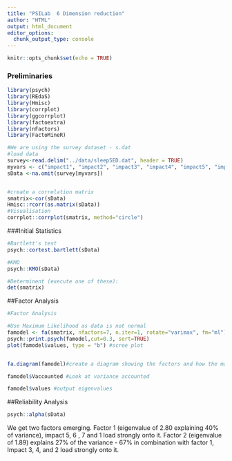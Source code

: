 ```yaml
---
title: "PSILab  6 Dimension reduction"
author: "HTML"
output: html_document
editor_options: 
  chunk_output_type: console
---
```


```r
knitr::opts_chunk$set(echo = TRUE)
```


### Preliminaries

```r


library(psych)
library(REdaS)
library(Hmisc)
library(corrplot)
library(ggcorrplot)
library(factoextra)
library(nFactors)
library(FactoMineR)

```


```r
#We are using the survey dataset - s.dat
#load data
survey<-read.delim("../data/sleep5ED.dat", header = TRUE)
myvars <- c("impact1", "impact2", "impact3", "impact4", "impact5", "impact6", "impact7")
sData <-na.omit(survey[myvars])


#create a correlation matrix 
smatrix<-cor(sData)
Hmisc::rcorr(as.matrix(sData))
#Visualisation
corrplot::corrplot(smatrix, method="circle")

```


###Initial Statistics
```r
#Bartlett's test
psych::cortest.bartlett(sData)

#KMO 
psych::KMO(sData)

#Determinent (execute one of these):
det(smatrix)

```

##Factor Analysis
```r
#Factor Analysis

#Use Maximum Likelihood as data is not normal
famodel <- fa(smatrix, nfactors=7, n.iter=1, rotate="varimax", fm="ml")
psych::print.psych(famodel,cut=0.3, sort=TRUE)
plot(famodel$values, type = "b") #scree plot


fa.diagram(famodel)#create a diagram showing the factors and how the manifest variables load

famodel$Vaccounted #Look at variance accounted

famodel$values #output eigenvalues


```
##Reliability Analysis
```r
psych::alpha(sData)

```
We get two factors emerging. Factor 1 (eigenvalue of 2.80 explaining 40% of variance), impact 5, 6 , 7 and   1  load strongly onto it. Factor 2 (eigenvalue of 1.89) explains 27% of the variance - 67% in combination with factor 1, Impact 3, 4, and 2 load strongly onto it.

